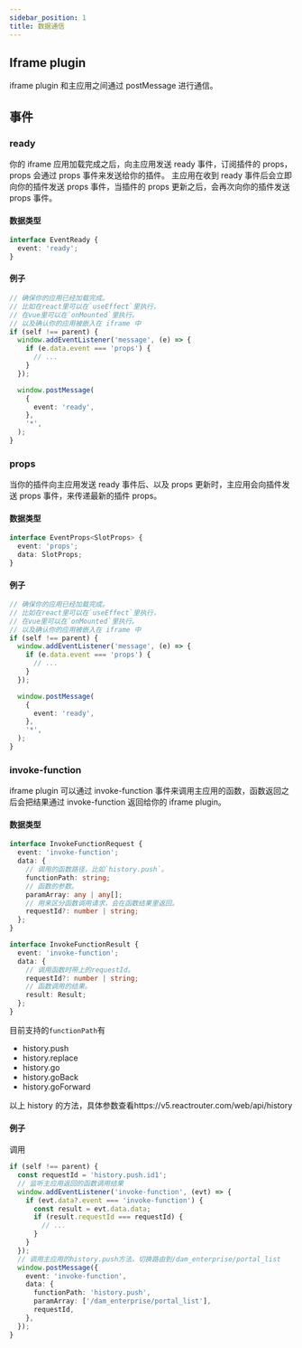 ```yaml
---
sidebar_position: 1
title: 数据通信
---
```



## Iframe plugin

iframe plugin 和主应用之间通过 postMessage 进行通信。

## 事件

### ready

你的 iframe 应用加载完成之后，向主应用发送 ready 事件，订阅插件的 props， props 会通过 props 事件来发送给你的插件。
主应用在收到 ready 事件后会立即向你的插件发送 props 事件，当插件的 props 更新之后，会再次向你的插件发送 props 事件。

#### 数据类型

```typescript
interface EventReady {
  event: 'ready';
}
```

#### 例子

```typescript
// 确保你的应用已经加载完成。
// 比如在react里可以在`useEffect`里执行，
// 在vue里可以在`onMounted`里执行。
// 以及确认你的应用被嵌入在 iframe 中
if (self !== parent) {
  window.addEventListener('message', (e) => {
    if (e.data.event === 'props') {
      // ...
    }
  });

  window.postMessage(
    {
      event: 'ready',
    },
    '*',
  );
}
```

### props

当你的插件向主应用发送 ready 事件后、以及 props 更新时，主应用会向插件发送 props 事件，来传递最新的插件 props。

#### 数据类型

```typescript
interface EventProps<SlotProps> {
  event: 'props';
  data: SlotProps;
}
```

#### 例子

```typescript
// 确保你的应用已经加载完成。
// 比如在react里可以在`useEffect`里执行，
// 在vue里可以在`onMounted`里执行。
// 以及确认你的应用被嵌入在 iframe 中
if (self !== parent) {
  window.addEventListener('message', (e) => {
    if (e.data.event === 'props') {
      // ...
    }
  });

  window.postMessage(
    {
      event: 'ready',
    },
    '*',
  );
}
```

### invoke-function

iframe plugin 可以通过 invoke-function 事件来调用主应用的函数，函数返回之后会把结果通过 invoke-function 返回给你的 iframe plugin。

#### 数据类型

```typescript
interface InvokeFunctionRequest {
  event: 'invoke-function';
  data: {
    // 调用的函数路径，比如`history.push`。
    functionPath: string;
    // 函数的参数。
    paramArray: any | any[];
    // 用来区分函数调用请求，会在函数结果里返回。
    requestId?: number | string;
  };
}

interface InvokeFunctionResult {
  event: 'invoke-function';
  data: {
    // 调用函数时带上的requestId。
    requestId?: number | string;
    // 函数调用的结果。
    result: Result;
  };
}
```

目前支持的`functionPath`有

- history.push
- history.replace
- history.go
- history.goBack
- history.goForward

以上 history 的方法，具体参数查看https://v5.reactrouter.com/web/api/history

#### 例子

调用

```typescript
if (self !== parent) {
  const requestId = 'history.push.id1';
  // 监听主应用返回的函数调用结果
  window.addEventListener('invoke-function', (evt) => {
    if (evt.data?.event === 'invoke-function') {
      const result = evt.data.data;
      if (result.requestId === requestId) {
        // ...
      }
    }
  });
  // 调用主应用的history.push方法，切换路由到/dam_enterprise/portal_list
  window.postMessage({
    event: 'invoke-function',
    data: {
      functionPath: 'history.push',
      paramArray: ['/dam_enterprise/portal_list'],
      requestId,
    },
  });
}
```
